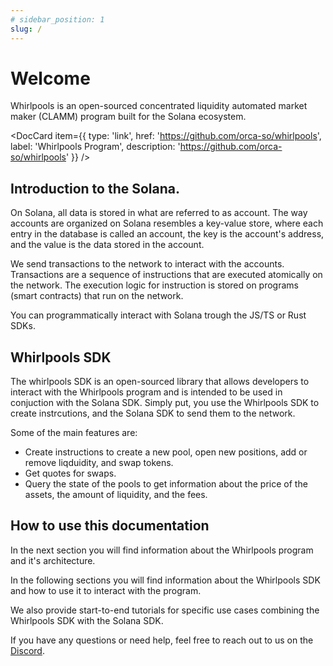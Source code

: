 ```yaml
---
# sidebar_position: 1
slug: /
---
```


# Welcome

Whirlpools is an open-sourced concentrated liquidity automated market maker (CLAMM) program built for the Solana ecosystem.

<DocCard item={{
  type: 'link',
  href: 'https://github.com/orca-so/whirlpools',
  label: 'Whirlpools Program',
  description: 'https://github.com/orca-so/whirlpools'
}} />

## Introduction to the Solana.

On Solana, all data is stored in what are referred to as account. The way accounts are organized on Solana resembles a key-value store, where each entry in the database is called an account, the key is the account's address, and the value is the data stored in the account.

We send transactions to the network to interact with the accounts. Transactions are a sequence of instructions that are executed atomically on the network. The execution logic for instruction is stored on programs (smart contracts) that run on the network.

You can programmatically interact with Solana trough the JS/TS or Rust SDKs.

## Whirlpools SDK

The whirlpools SDK is an open-sourced library that allows developers to interact with the Whirlpools program and is intended to be used in conjuction with the Solana SDK. Simply put, you use the Whirlpools SDK to create instrcutions, and the Solana SDK to send them to the network.

Some of the main features are:
- Create instructions to create a new pool, open new positions, add or remove liqduidity, and swap tokens.
- Get quotes for swaps.
- Query the state of the pools to get information about the price of the assets, the amount of liquidity, and the fees.

## How to use this documentation

In the next section you will find information about the Whirlpools program and it's architecture.

In the following sections you will find information about the Whirlpools SDK and how to use it to interact with the program.

We also provide start-to-end tutorials for specific use cases combining the Whirlpools SDK with the Solana SDK.

If you have any questions or need help, feel free to reach out to us on the [Discord](link).